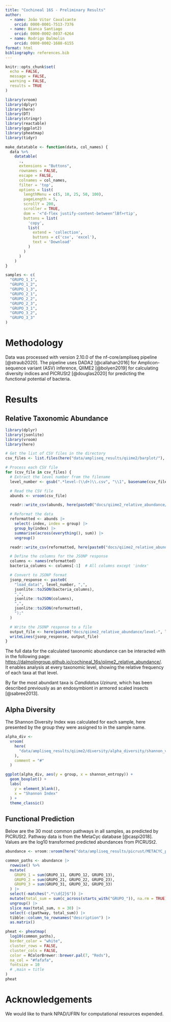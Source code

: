 ```yaml
---
title: "Cochineal 16S - Preliminary Results"
author:
  - name: João Vitor Cavalcante
    orcid: 0000-0001-7513-7376
  - name: Bianca Santiago
    orcid: 0000-0002-8037-6264
  - name: Rodrigo Dalmolin
    orcid: 0000-0002-1688-6155
format: html
bibliography: references.bib
---
```


```r
knitr::opts_chunk$set(
  echo = FALSE,
  message = FALSE,
  warning = FALSE,
  results = TRUE
)
```

```r
library(vroom)
library(dplyr)
library(here)
library(DT)
library(stringr)
library(reactable)
library(ggplot2)
library(pheatmap)
library(tidyr)

make_datatable <- function(data, col_names) {
  data %>%
    datatable(
      .,
      extensions = "Buttons",
      rownames = FALSE,
      escape = FALSE,
      colnames = col_names,
      filter = 'top',
      options = list(
        lengthMenu = c(5, 10, 25, 50, 100),
        pageLength = 5,
        scrollY = 200,
        scroller = TRUE,
        dom = '<"d-flex justify-content-between"lBf>rtip',
        buttons = list(
          'copy',
          list(
            extend = 'collection',
            buttons = c('csv', 'excel'),
            text = 'Download'
          )
        )
      )
    )
}

samples <- c(
  "GRUPO_1_1",
  "GRUPO_1_2",
  "GRUPO_1_3",
  "GRUPO_2_1",
  "GRUPO_2_2",
  "GRUPO_2_3",
  "GRUPO_3_1",
  "GRUPO_3_2",
  "GRUPO_3_3"
)
```

# Methodology

Data was processed with version 2.10.0 of the nf-core/ampliseq pipeline [@straub2020]. The pipeline uses DADA2 [@callahan2016] for Amplicon-sequence variant (ASV) inference, QIIME2 [@bolyen2019] for calculating diversity indices and PICRUSt2 [@douglas2020] for predicting the functional potential of bacteria.

# Results

## Relative Taxonomic Abundance

```r
library(dplyr)
library(jsonlite)
library(vroom)
library(here)

# Get the list of CSV files in the directory
csv_files <- list.files(here("data/ampliseq_results/qiime2/barplot/"), pattern = "level-.*\\.csv", full.names = TRUE)

# Process each CSV file
for (csv_file in csv_files) {
  # Extract the level number from the filename
  level_number <- gsub(".*level-(\\d+)\\.csv", "\\1", basename(csv_file))

  # Read the CSV file
  abunds <- vroom(csv_file)

  readr::write_csv(abunds, here(paste0("docs/qiime2_relative_abundance/level-", level_number, "_old.csv")))

  # Reformat the data
  reformatted <- abunds |>
    select(-index, index = group) |>
    group_by(index) |>
    summarise(across(everything(), sum)) |>
    ungroup()

  readr::write_csv(reformatted, here(paste0("docs/qiime2_relative_abundance/level-", level_number, ".csv")))

  # Define the columns for the JSONP response
  columns <- names(reformatted)
  bacteria_columns <- columns[-1]  # All columns except 'index'

  # Convert to JSONP format
  jsonp_response <- paste0(
    "load_data(", level_number, ",",
    jsonlite::toJSON(bacteria_columns),
    ",",
    jsonlite::toJSON(columns),
    ",",
    jsonlite::toJSON(reformatted),
    ");"
  )

  # Write the JSONP response to a file
  output_file <- here(paste0("docs/qiime2_relative_abundance/level-", level_number, ".jsonp"))
  writeLines(jsonp_response, output_file)
}
```

The full data for the calculated taxonomic abundance can be interacted with in the following page: <https://dalmolingroup.github.io/cochineal_16s/qiime2_relative_abundance/>. It enables analysis at every taxonomic level, showing the relative frequency of each taxa at that level.

By far the most abundant taxa is *Candidatus Uzinura*, which has been described previously as an endosymbiont in armored scaled insects [@sabree2013].

## Alpha Diversity

The Shannon Diversity Index was calculated for each sample, here presented by the group they were assigned to in the sample name.

```r
alpha_div <-
  vroom(
    here(
      "data/ampliseq_results/qiime2/diversity/alpha_diversity/shannon_vector/metadata.tsv"
    ),
    comment = "#"
  )

ggplot(alpha_div, aes(y = group, x = shannon_entropy)) +
  geom_boxplot() +
  labs(
    y = element_blank(),
    x = "Shannon Index"
  ) +
  theme_classic()
```

## Functional Prediction

Below are the 30 most common pathways in all samples, as predicted by PICRUSt2. Pathway data is from the MetaCyc database [@caspi2018]. Values are the log10 transformed predicted abundances from PICRUSt2.

```r
abundance <- vroom::vroom(here("data/ampliseq_results/picrust/METACYC_path_abun_unstrat_descrip.tsv"))

common_paths <- abundance |> 
  rowwise() %>%
  mutate(
    GRUPO_1 = sum(GRUPO_11, GRUPO_12, GRUPO_13),
    GRUPO_2 = sum(GRUPO_21, GRUPO_22, GRUPO_23),
    GRUPO_3 = sum(GRUPO_31, GRUPO_32, GRUPO_33)
  ) |>
  select(-matches(".*\\d{2}$")) |>
  mutate(total_sum = sum(c_across(starts_with("GRUPO_")), na.rm = TRUE)) %>%
  ungroup() |> 
  slice_max(total_sum, n = 30) |> 
  select(-c(pathway, total_sum)) |> 
  tibble::column_to_rownames("description") |>  
  as.matrix()

pheat <- pheatmap(
  log10(common_paths),
  border_color = "white",
  cluster_rows = FALSE,
  cluster_cols = FALSE,
  color = RColorBrewer::brewer.pal(7, "Reds"),
  na_col = "#fafafa",
  fontsize = 10
  # ,main = title
)
pheat
```

# Acknowledgements

We would like to thank NPAD/UFRN for computational resources expended.
